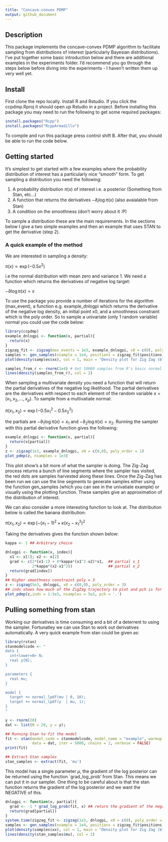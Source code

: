 ---
title: "Concave-convex PDMP"
output: github_document
---

## Description

This package implements the concave-convex PDMP algorithm to facilitate sampling from distributions of interest (particularly Bayesian distributions). I've put together some basic introduction below and there are additional examples in the experiments folder. I'd recommend you go through the steps below before diving into the experiments - I haven't written them up very well yet. 

## Install

First clone the repo locally. Install R and Rstudio. If you click the ccpdmp.Rproj it should open up Rstudio in a project. Before installing this package you may need to run the following to get some required packages:

```{r, eval=FALSE}
install.packages("Rcpp")
install.packages("RcppArmadillo")
```
To compile and run this package press control shift B. After that, you should be able to run the code below.

## Getting started

It's simplest to get started with a few examples where the probability distribution of interest has a particularly nice "smooth" form. To get sampling a distribution you need the following:

1. A probability distribution $\pi(x)$ of interest i.e. a posterior (Something from Stan, etc...)
2. A function that returns the derivatives $-\partial_i\log \pi(x)$ (also avaialable from Stan)
3. A condition on the smoothness (don't worry about it :P)

To sample a distribution these are the main requirements. In the sections below I give a two simple examples and then an example that uses STAN to get the derivative (step 2).

### A quick example of the method

We are interested in sampling a density:

$\pi(x) \propto \exp(-0.5x^2)$

i.e the normal distribution with mean zero and variance 1. We need a function which returns the derivatives of negative log target:

$-\partial \log \pi(x) = x$

To use the package you provide a number of iterations for the algorithm (max_event), a function e.g. example_dnlogpi which returns the derivative of the negative log density, an initial point x0, and a smoothness constraint which is the poly order. So to sample a univariate (only 1 random variable) normal you could use the code below: 

```{r}
library(ccpdmp)
example_dnlogpi <- function(x, partial){
  return(x)
}
zigzag_fit <- zigzag(max_events = 1e3, example_dnlogpi, x0 = c(0), poly_order = 1)
samples <- gen_samples(nsample = 1e4, positions = zigzag_fit$positions, times = zigzag_fit$times)
plot(density(samples$xx), col = 1, main = "Density plot for Zig Zag (black) and R's default normal sampler (red)")

samples_from_r <- rnorm(1e4) # Get 10000 samples from R's basic normal distribution sampler
lines(density(samples_from_r), col = 2)
```

When sampling a multivariate density you need a function that will return the partial derivatives of the negative log likelihood. The partial derivatives are the derivatives with respect to each element of the random variable $x = (x_1,x_2,...,x_p)$. To sample from a multivatiate normal:

$\pi(x_1,x_2) \propto \exp(-0.5x_1^2-0.5x_2^2)$

the partials are $-\partial_1 \log \pi(x) = x_1$ and $-\partial_2 \log \pi(x) = x_2$. Running the sampler with this partial derivative function gives the following:
```{r}
example_dnlogpi <- function(x, partial){
  return(x[partial])
}
z <- zigzag(1e3, example_dnlogpi, x0 = c(0,0), poly_order = 1)
plot_pdmp(z, nsamples = 1e3)
```


This plot show's a bit more of what the sampler is doing. The Zig-Zag process returns a bunch of line segments where the sampler has visited, the red dots are samples harvested along these lines. Once the Zig-Zag has been run we can use the line segments to generate samples either using the function gen_samples (which you can see in the univatiate example) or visually using the plotting function. These samples give an approximation of the distribution of interest. 

We can also consider a more interesting function to look at. The distribution below is called the banana distribution:

$\pi(x_1,x_2) \propto \exp(-(x_1-1)^2+\kappa(x_2-x_1^2)^2$

Taking the derivatives gives the function shown below:

```{r}
kappa <- 1 ## Arbitrary choice

dnlogpi <- function(x, index){
  x1 <- x[1]; x2 <- x[2]
  grad <- c(2*(x1-1) + 4*kappa*(x1^2-x2)*x1,  ## partial x_1
            2*kappa*(x2-x1^2))                ## partial x_2
  return(grad[index])
}
## Higher smoothness constraint poly = 3
z <- zigzag(5e3, dnlogpi, x0 = c(0,0), poly_order = 3) 
## inds shows how much of the ZigZag trajectory to plot and pch is for plotting smaller circles
plot_pdmp(z,inds = 1:5e3, nsamples = 5e3, pch = '.')   

```

## Pulling something from stan

Working our derivatives is time consuming and a bit of a deterrent to using the sampler. Fortunatley we can use Stan to work out derivatives automatically. A very quick example from stan could be given as:

```{r, warning=FALSE, message=FALSE}
library(rstan)
stanmodelcode <- "
data {
  int<lower=0> N;
  real y[N];
} 

parameters {
  real mu;
} 

model {
  target += normal_lpdf(mu | 0, 10);
  target += normal_lpdf(y  | mu, 1);
} 
"

y <- rnorm(20) 
dat <- list(N = 20, y = y); 

## Running Stan to fit the model 
fit <- stan(model_code = stanmodelcode, model_name = "example", warmup = 100,
            data = dat, iter = 5000, chains = 1, verbose = FALSE) 
print(fit)

## Extract Stan samples
stan_samples <- extract(fit, 'mu')
```

This model has a single parameter $\mu$, the gradient of the log posterior can be returned using the function `grad_log_prob' from Stan. This means we can put it in our sampler. One thing to be careful about is that the stan function returns the gradient of the log posterior and we want the NEGATIVE of this.

```{r}
dnlogpi <- function(x, partial){
  grad <- -1 * grad_log_prob(fit, x) ## return the gradient of the negative log posterior
  return(grad[partial])
}
system.time(zigzag_fit <- zigzag(1e3, dnlogpi, x0 = c(0), poly_order = 1)) ## Using 1/5 the number of iterations.
samples <- gen_samples(nsample = 1e4, positions = zigzag_fit$positions, times = zigzag_fit$times)
plot(density(samples$xx), col = 1, main = "Density plot for Zig Zag (black) and STAN (red)")
lines(density(stan_samples$mu), col = 2)
```



